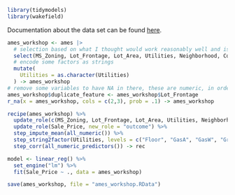 ```r
library(tidymodels)
library(wakefield)
```

Documentation about the data set can be found [here](https://jse.amstat.org/v19n3/decock/DataDocumentation.txt).

```r
ames_workshop <- ames |>
  # selection based on what I thought would work reasonably well and is not too hard to make sense of
  select(MS_Zoning, Lot_Frontage, Lot_Area, Utilities, Neighborhood, Condition_1, Condition_2, Overall_Cond, Exter_Cond, Foundation, Heating, Year_Sold, Garage_Area, Garage_Cars, Mo_Sold, Sale_Price) |>
  # encode some factors as strings
  mutate(
    Utilities = as.character(Utilities)
  ) -> ames_workshop
# remove some variables to have NA in there, these are numeric, in order to impute them later
ames_workshop$duplicate_feature <- ames_workshop$Lot_Frontage
r_na(x = ames_workshop, cols = c(2,3), prob = .1) -> ames_workshop
```

```r
recipe(ames_workshop) %>%
  update_role(c(MS_Zoning, Lot_Frontage, Lot_Area, Utilities, Neighborhood, Condition_1, Condition_2, Overall_Cond, Exter_Cond, Foundation, Heating, Year_Sold, Garage_Area, Garage_Cars, Mo_Sold, duplicate_feature), new_role = "predictor") %>%
  update_role(Sale_Price, new_role = "outcome") %>%
  step_impute_mean(all_numeric()) %>%
  step_string2factor(Utilities, levels = c("Floor", "GasA", "GasW", "Grav", "OthW", "Wall")) %>%
  step_corr(all_numeric_predictors()) -> rec
```


```r
model <- linear_reg() %>%
  set_engine("lm") %>%
  fit(Sale_Price ~ ., data = ames_workshop)
```

```r
save(ames_workshop, file = "ames_workshop.RData")
```

